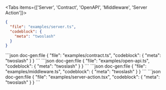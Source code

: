 <Tabs items={['Server', 'Contract', 'OpenAPI', 'Middleware', 'Server Action']}>
<Tab value="Server">
```json doc-gen:file
{
  "file": "examples/server.ts",
  "codeblock": {
    "meta": "twoslash"
  }
}
```
</Tab>

<Tab value="Contract">
```json doc-gen:file
{
  "file": "examples/contract.ts",
  "codeblock": {
    "meta": "twoslash"
  }
}
```
</Tab>

<Tab value="OpenAPI">
```json doc-gen:file
{
  "file": "examples/open-api.ts",
  "codeblock": {
    "meta": "twoslash"
  }
}
```
</Tab>

<Tab value="Middleware">
```json doc-gen:file
{
  "file": "examples/middleware.ts",
  "codeblock": {
    "meta": "twoslash"
  }
}
```
</Tab>

<Tab value="Server Action">
```json doc-gen:file
{
  "file": "examples/server-action.tsx",
  "codeblock": {
    "meta": "twoslash"
  }
}
```
</Tab>
</Tabs>
